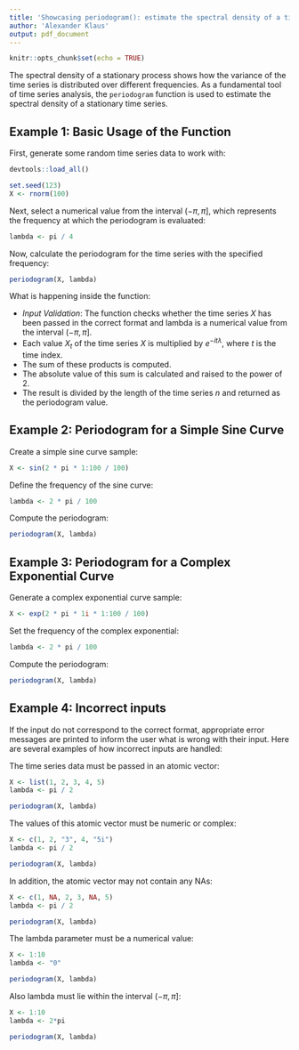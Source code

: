 ```yaml
---
title: 'Showcasing periodogram(): estimate the spectral density of a time series'
author: 'Alexander Klaus'
output: pdf_document
---
```


```r
knitr::opts_chunk$set(echo = TRUE)
```

The spectral density of a stationary process shows how the variance of the time series is distributed over different frequencies. As a fundamental tool of time series analysis, the `periodogram` function is used to estimate the spectral density of a stationary time series.

## Example 1: Basic Usage of the Function

First, generate some random time series data to work with:

```r
devtools::load_all()

set.seed(123)
X <- rnorm(100)
```

Next, select a numerical value from the interval $(- \pi, \pi]$, which represents the frequency at which the periodogram is evaluated:

```r
lambda <- pi / 4
```

Now, calculate the periodogram for the time series with the specified frequency:

```r
periodogram(X, lambda)
```

What is happening inside the function:

- *Input Validation*: The function checks whether the time series $X$ has been passed in the correct format and lambda is a numerical value from the interval $(-\pi, \pi]$.
- Each value $X_t$ of the time series $X$ is multiplied by $e^{-it\lambda}$, where $t$ is the time index.
- The sum of these products is computed.
- The absolute value of this sum is calculated and raised to the power of 2.
- The result is divided by the length of the time series $n$ and returned as the periodogram value.

## Example 2: Periodogram for a Simple Sine Curve

Create a simple sine curve sample:

```r
X <- sin(2 * pi * 1:100 / 100)
```

Define the frequency of the sine curve:

```r
lambda <- 2 * pi / 100
```

Compute the periodogram:

```r
periodogram(X, lambda)
```

## Example 3: Periodogram for a Complex Exponential Curve

Generate a complex exponential curve sample:

```r
X <- exp(2 * pi * 1i * 1:100 / 100)
```

Set the frequency of the complex exponential:

```r
lambda <- 2 * pi / 100
```

Compute the periodogram:

```r
periodogram(X, lambda)
```

## Example 4: Incorrect inputs

If the input do not correspond to the correct format, appropriate error messages are printed to inform the user what is wrong with their input. Here are several examples of how incorrect inputs are handled:

The time series data must be passed in an atomic vector:

```r
X <- list(1, 2, 3, 4, 5)
lambda <- pi / 2

periodogram(X, lambda)
```

The values of this atomic vector must be numeric or complex:

```r
X <- c(1, 2, "3", 4, "5i")
lambda <- pi / 2

periodogram(X, lambda)
```

In addition, the atomic vector may not contain any NAs:

```r
X <- c(1, NA, 2, 3, NA, 5)
lambda <- pi / 2

periodogram(X, lambda)
```

The lambda parameter must be a numerical value:

```r
X <- 1:10
lambda <- "0"

periodogram(X, lambda)
```

Also lambda must lie within the interval $(-\pi, \pi]$:

```r
X <- 1:10
lambda <- 2*pi

periodogram(X, lambda)
```
